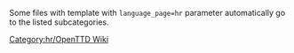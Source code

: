 
{{en/Bilingual box| Hr
| ---.
| ''This page provides an index for a wide range of '''files (images) in Croatian''' in OpenTTD Wiki.''}}

Some files with {{en/s|Other languages files}} template with <code>language_page=hr</code> parameter automatically go to the listed subcategories.

[[Category:hr/OpenTTD Wiki]]